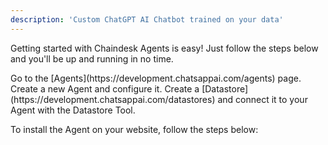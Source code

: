 ```yaml
---
description: 'Custom ChatGPT AI Chatbot trained on your data'
---
```


Getting started with Chaindesk Agents is easy!
Just follow the steps below and you'll be up and running in no time.

<Steps>
  <Step title="Create an Agent">
    Go to the [Agents](https://development.chatsappai.com/agents) page. Create a new Agent
    and configure it.
  </Step>
  <Step title="Add Knowledge">
    Create a [Datastore](https://development.chatsappai.com/datastores) and connect it to
    your Agent with the Datastore Tool.
  </Step>
  <Step title="Install Agent on your website">

To install the Agent on your website, follow the steps below:

<CardGroup cols={2}>
  <Card title="Bubble" href="/widgets/chatbot/bubble" />
  <Card title="Standard" href="/widgets/chatbot/standard" />
</CardGroup>

  </Step>
</Steps>
